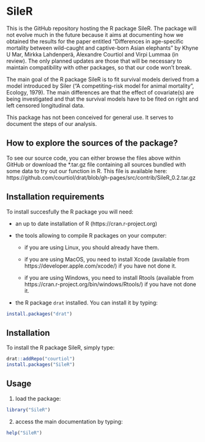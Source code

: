 # SileR

This is the GitHub repository hosting the R package SileR. The package will not
evolve much in the future because it aims at documenting how we obtained the
results for the paper entitled "Differences in age-specific mortality
between wild-caught and captive-born Asian elephants" by Khyne U Mar,
Mirkka Lahdenperä, Alexandre Courtiol and Virpi Lummaa (in review).
The only planned updates are those that will be necessary to maintain
compatibility with other packages, so that our code won't break.

The main goal of the R package SileR is to fit survival models derived from a
model introduced by Siler ("A competiting-risk model
for animal mortality", Ecology, 1979). The main differences are that the
effect of covariate(s) are being investigated and that the survival models
have to be fited on right and left censored longitudinal data.

This package has not been conceived for general use. It serves to document the
steps of our analysis.


## How to explore the sources of the package?

To see our source code, you can either browse the files above within GitHub or 
download the *.tar.gz file containing all sources bundled with some data to 
try out our function in R.
This file is available here: https://github.com/courtiol/drat/blob/gh-pages/src/contrib/SileR_0.2.tar.gz


## Installation requirements

To install succesfully the R package you will need:

* an up to date installation of R (https://cran.r-project.org)

* the tools allowing to compile R packages on your computer:

    * if you are using Linux, you should already have them.

    * if you are using MacOS, you need to install Xcode (available from https://developer.apple.com/xcode/) if you have not done it.

    * if you are using Windows, you need to install Rtools (available from https://cran.r-project.org/bin/windows/Rtools/) if you have not done it.

* the R package ```drat``` installed. You can install it by typing:

```r
install.packages("drat")
```


## Installation

To install the R package SileR, simply type:

```r
drat::addRepo("courtiol")
install.packages("SileR")
```


## Usage

1. load the package:

```r
library("SileR")
```

2. access the main documentation by typing:

```r
help("SileR")
```
